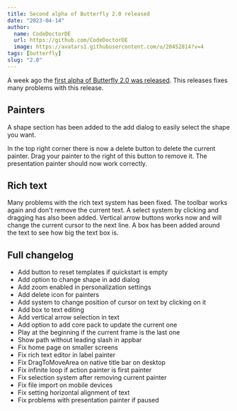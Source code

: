 ```yaml
---
title: Second alpha of Butterfly 2.0 released
date: "2023-04-14"
author:
  name: CodeDoctorDE
  url: https://github.com/CodeDoctorDE
  image: https://avatars1.githubusercontent.com/u/20452814?v=4
tags: [butterfly]
slug: "2.0"
---
```


A week ago the [first alpha of Butterfly 2.0 was released](/blog/butterfly/2.0.0-alpla.0).
This releases fixes many problems with this release.

## Painters

A shape section has been added to the add dialog to easily select the shape you want.

In the top right corner there is now a delete button to delete the current painter.
Drag your painter to the right of this button to remove it.
The presentation painter should now work correctly.


## Rich text

Many problems with the rich text system has been fixed.
The toolbar works again and don't remove the current text.
A select system by clicking and dragging has also been added.
Vertical arrow buttons works now and will change the current cursor to the next line.
A box has been added around the text to see how big the text box is.


## Full changelog

* Add button to reset templates if quickstart is empty
* Add option to change shape in add dialog
* Add zoom enabled in personalization settings
* Add delete icon for painters
* Add system to change position of cursor on text by clicking on it
* Add box to text editing
* Add vertical arrow selection in text
* Add option to add core pack to update the current one
* Play at the beginning if the current frame is the last one
* Show path without leading slash in appbar
* Fix home page on smaller screens
* Fix rich text editor in label painter
* Fix DragToMoveArea on native title bar on desktop
* Fix infinite loop if action painter is first painter
* Fix selection system after removing current painter
* Fix file import on mobile devices
* Fix setting horizontal alignment of text
* Fix problems with presentation painter if paused
